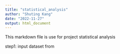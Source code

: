 ```yaml
---
title: "statistical_analysis"
author: "Shuting Kang"
date: "2022-11-27"
output: html_document
---
```


This markdown file is use for project statistical analysis 

step1: input dataset from 
```r

```

